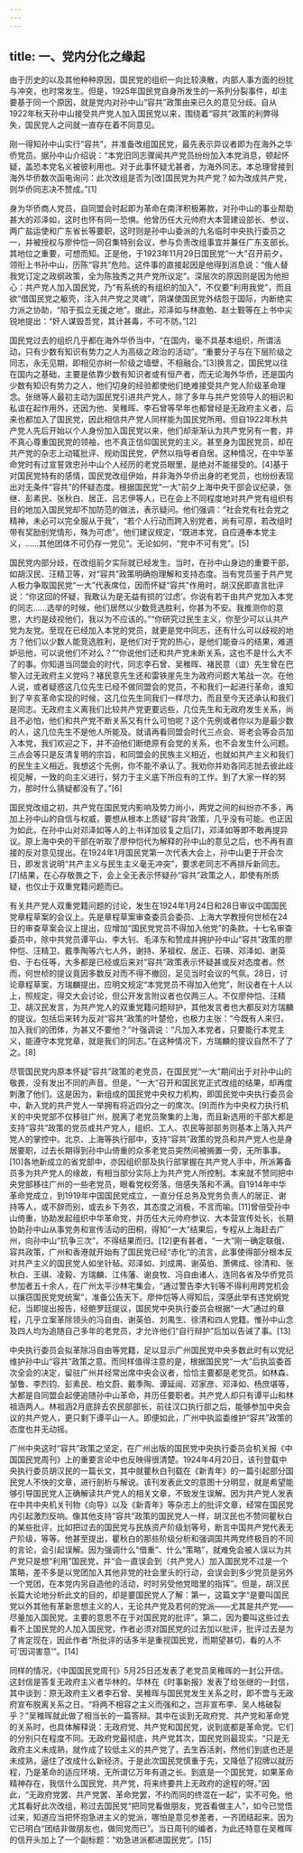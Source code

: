 ```yaml
---
---
---
```

title: 一、党内分化之缘起
---




由于历史的以及其他种种原因，国民党的组织一向比较涣散，内部人事方面的纷扰与冲突，也时常发生。但是，1925年国民党自身所发生的一系列分裂事件，却主要基于同一个原因，就是党内对孙中山“容共”政策由来已久的意见分歧。自从1922年秋天孙中山接受共产党人加入国民党以来，围绕着“容共”政策的利弊得失，国民党人之间就一直存在着不同意见。

刚一得知孙中山实行“容共”，并准备改组国民党，最先表示异议者即为在海外之华侨党员。据孙中山介绍说：“本党旧同志骤闻共产党员纷纷加入本党消息，顿起怀疑，盖恐本党名义被彼利用也。对于此事怀疑尤甚者，为海外同志。本总理曾接到海外华侨数次函电询问：此次改组是否为[改]国民党为共产党？如为改成共产党，则华侨同志决不赞成。”[1]

身为华侨商人党员，自同盟会时起即为革命在南洋积极筹款，对孙中山的事业帮助甚大的邓泽如，这时也怀有同一恐惧。他曾历任大元帅府大本营建设部长、参议、两广盐运使和广东省长等要职，这时则是孙中山委派的九名临时中央执行委员之一，并被授权与廖仲恺一同召集特别会议，参与负责改组事宜并兼任广东支部长。其地位之重要，可想而知。正是他，于1923年11月29日国民党“一大”召开前夕，领衔上书孙中山，历陈“容共”危险。这件事的直接起因是他得到消息说：“俄人替我党订定之政纲政策，全为陈独秀之共产党所议定”。深层次的原因则是因为他担心：共产党人加入国民党，乃“有系统的有组织的加入”，不仅要“利用我党”，而且欲“借国民党之躯壳，注入共产党之灵魂”，阴谋使国民党外结怨于国际，内断绝实力派之协助，“陷于孤立无援之地”。据此，邓泽如与林直勉、赵士觐等在上书中尖锐地提出：“奸人谋毁吾党，其计甚毒，不可不防。”[2]

国民党过去的组织几乎都在海外华侨当中，“在国内，毫不具基本组织，所谓活动，只有少数有知识有势力之人为高级之政治的活动”。“重要分子与在下层阶级之同志，永无见期，即相见亦树一阶级之墙壁，不相融合。”[3]换言之，国民党以往在国内之基础，主要是依靠少数有知识者或有恒产者，而无论海外华侨，还是国内少数有知识有势力之人，他们切身的经验都使他们绝难接受共产党人阶级革命理念。张继等人最初主动为国民党引进共产党人，除了多年与共产党领导人的相识和私谊在起作用外，还因为他、吴稚晖、李石曾等早年也都曾经是无政府主义者，后来也都加入了国民党，因此相信共产党人同样能为国民党所用。但自1922年秋共产党人先后开始以个人身份加入国民党以来，他们却渐渐认为共产党另有一套，并不真心尊重国民党的领袖，也不真正信仰国民党的主义。甚至身为国民党员，却在共产党的杂志上动辄批评、规劝国民党，俨然以指导者自居。这种情况，在中华革命党时有过宣誓效忠孙中山个人经历的老党员眼里，是绝对不能接受的。[4]基于对国民党特有的感情，国民党改组伊始，并非海外华侨出身的老党员，也纷纷表现出对无条件“容共”的怀疑态度。根据国民党“一大”前夕上海中央干部会议纪录，张继、彭素民、张秋白、居正、吕志伊等人，已在会上不同程度地对共产党有组织有目的地加入国民党却不加防范的做法，表示疑问。他们强调：“社会党有社会党之精神，未必可以完全服从于我”，“若个人行动而跨入别党者，尚有可原，若改组时带有奖励别党情形，殊为可虑”。他们建议规定，“既进本党，自应遵奉本党主义，……其他团体不可仍存一党见”。无论如何，“党中不可有党”。[5]

国民党内部分歧，在改组前夕实际就已经发生。当时，在孙中山身边的重要干部，如胡汉民、汪精卫等，对“容共”政策明确抱理解和支持态度。当有党员鉴于共产党人极力争取国民党“一大”代表席位，因而怀疑“容共”作用时，胡汉民即直言批评说：“你这回的怀疑，我敢认为是无益有损的‘过虑’。你说有若干由共产党加入本党的同志……选举的时候，他们居然以少数竞选胜利，你甚为不安。我推测你的意思，大约是歧视他们，我以为不应该的。”“你研究过民生主义，你至少可以认共产党为友党。至现在已经加入本党的党员，就更是党中同志，还有什么可以歧视的地方？他们以少数人能竞选胜利，是他们对于党的热心，是他们能奋斗的结果，难道妒忌他，可以说他们不对么？”“你说他们还和共产党未断关系，这也不是什么大不了的事。你知道当同盟会的时代，同志李石曾、吴稚晖、褚民意（谊）先生曾在巴黎入过无政府主义党吗？褚民意先生还和雷铁崖先生为政府问题大笔战一次。在他人说，或者疑惑这几位先生已经不做同盟会的党员，不和我们一起进行革命，谁知到了辛亥革命实现的时候，这几位先生同我们一样尽力，而且至今天还承认和我们是同志。无政府主义离我们比较共产党更要远些，几位先生和无政府发生关系，尚且不必怕，他们和共产党不断关系又有什么可怕呢？这个先例或者你以为是最少数的人，这几位先生不是他人所能及。就请再看同盟会时代三点会、哥老会等会员加入本党，我们欢迎之下，并不迫他们断绝原有会党的关系，也不会发生什么问题。三点会等只是反清复明的宗旨，和同盟会的民族主义相近，也就如共产主义和我们的民生主义相近。我想这个先例，你不能不承认了。我劝你并劝各同志抛去彼此歧视见解，一致的向主义进行，努力于主义底下所应有的工作。到了大家一样的努力，那时什么猜疑都没有了。”[6]

国民党改组之初，共产党在国民党内影响及势力尚小，两党之间的纠纷亦不多，再加上孙中山的自信与权威，要想从根本上质疑“容共”政策，几乎没有可能。也正因为如此，在孙中山对邓泽如等人的上书详加驳复之后[7]，邓泽如等即不敢再提异议。原上海中央的干部在听取了廖仲恺代为解释的孙中山的意见之后，也不再有直接的反对意见提出。在1924年1月国民党第一次代表大会上，孙中山更于开会次日，即发言说明“共产主义与民生主义毫无冲突”，要求老同志不再排斥新同志。[7]结果，在心存敬畏之下，会上全无表示怀疑孙“容共”政策之人，即使有所质疑，也仅止于双重党籍问题而已。

有关共产党人双重党籍问题的讨论，发生在1924年1月24日和28日审议中国国民党章程草案的会议上。先是章程草案审查委员会委员、上海大学教授何世桢在24日的审查草案会议上提出，应增加“国民党党员不得加入他党”的条款。十七名审查委员中，除中共党员谭平山、李大钊、毛泽东和赞成并拥护孙中山“容共”政策的廖仲恺、汪精卫、戴季陶等六七人外，谢持、茅祖权、居正、石瑛、邓泽如、谢英伯、于右任等，大多都是已经或后来对“容共”政策表示怀疑甚或反对态度者。然而，何世桢的提议竟因多数反对而不得不撤回，足见当时会议的气氛。28日，讨论章程草案，方瑞麟提出，应明文规定“本党党员不得加入他党”，附议者在十人以上，照规定，得交大会讨论，但公开发言附议者也仅两三人。不仅廖仲恺、汪精卫、胡汉民发言，为共产党人的双重党籍问题辩护，其他发言者也大都反对方瑞麟的提议。包括后来转为反对“容共”政策的叶楚伧，也极力主张：“今既有人来归，加入我们的团体，为甚又不要他？”叶强调说：“凡加入本党者，只要能行本党主义，能遵守本党党章，就是我们的同志。”在这种情况下，方瑞麟的提议自然不了了之。[8]

尽管国民党内原本怀疑“容共”政策的老党员，在国民党“一大”期间出于对孙中山的敬畏，没有发出不同的声音。但是，“一大”召开和国民党正式改组的结果，却再度刺激了他们。这是因为，新组成的国民党中央权力机构，即国民党中央执行委员会中，新入党的共产党人一举拥有将近四分之一的席次。[9]而作为中央权力执行机关的中央党部不仅移驻广州，脱离了老党员聚集的上海，而且新选用的干部大都是支持“容共”政策的党员或共产党人，组织、工人、农民等部部务则基本上落入共产党人的掌控中。北京、上海等执行部中，支持“容共”政策的党员和共产党人也是身居要职，过去长期得到孙中山倚重的众多老党员突然间被搁置一旁，无所事事。[10]各地新成立的省党部中，亦因组织部及执行部掌握在共产党人手中，所派筹备员多为共产党人的缘故，有相当部分实际上为共产党人所控制。本来就不赞同把中央党部移往广州的一些老党员，眼看党权旁落，倍感失落和不满。自1914年中华革命党成立，到1919年中国国民党成立，一直分任总务及党务负责人的居正、谢持等人，或不辞而别，或去乡下务农，其态度之消极，不言而喻。[11]曾倍受孙中山倚重，协助发起组织中华革命党，并历任大元帅府参议、大本营宣传处长，长期协助孙中山从事党务和宣传活动的田桐，得知“一大”结果后，专程从上海赶去广州，向孙中山“抗争三次”，不得结果而归。[12]更有甚者，“一大”刚一确定联俄、容共政策，广州和香港就开始有了国民党已经“赤化”的流言，此事使得部分根本反对共产主义的国民党人如坐针毡。邓泽如、刘成禺、谢英伯、萧佛成、徐清和、张秋白、王祺、凌毅、方瑞麟、江伟藩、谢良牧、冯自由诸人，连同各省及华侨党员参加者五十余人，在广州太平沙林宅集会，“通过警告李大钊等不得利用跨党机会以攘窃国民党党统案”，准备公告天下。廖仲恺等人得知后，深感此举有违党纲党纪，当即提出报告，经鲍罗廷提议，国民党中央执行委员会根据“一大”通过的章程，几乎立案革除领头的冯自由、谢英伯、刘禺生、徐清和四人党籍。惟孙中山念及四人均为追随自己多年的老党员，才允许他们“自行辩护”后加以告诫了事。[13]

中央执行委员会拟革除冯自由等党籍，足以显示广州国民党中央多数此时有以党纪维护孙中山“容共”政策之意。而同样值得注意的是，根据国民党“一大”后执监委首次全会的决定，留驻广州并经常出席中央会议者，恰恰主要都是老党员。如林森、邹鲁、李烈钧、彭素民、柏文蔚、戴季陶、谭延闿、邓家彦、邓泽如、杨庶堪等，大都是自同盟会起便追随孙中山革命，并历任要职者。共产党人却只有谭平山和林祖涵两人。林祖涵2月底辞去农民部部长，前往汉口执行部之后，能够参加中央会议的共产党人，更只剩下谭平山一人。即便如此，广州中执监委维护“容共”政策的态度也并无动摇。

广州中央这时“容共”政策之坚定，在广州出版的国民党中央执行委员会机关报《中国国民党周刊》上的重要言论中也反映得很清楚。1924年4月20日，该刊登载中央执行委员胡汉民的一篇长文，其中就瞿秋白刊载在《新青年》的一篇引起部分国民党人不快的文章，进行剖析与解说。该刊发表此文的意图十分明显，就是希望能够引导国民党人正确解读共产党人的相关文章，不致发生误解。因为共产党人发表在中共中央机关刊物《向导》以及《新青年》等杂志上的批评文章，经常在国民党内引起激烈反响。像其他支持“容共”政策的国民党人一样，胡汉民也不赞同瞿秋白的某些批评，比如把过去的国民党与民族资产阶级划等号，断言中国共产党代表无产阶级，等等。他甚至提出，瞿秋白的那些阶级分析和强调国共两党终极目的不同的言论，会引起误解。因为强调什么“借重”、什么“策略”，就难免会被人误以为共产党只是想“利用”国民党，并“会一直误会到（共产党人）加入国民党不过是一个策略，差不多是以党团加入其他非党的社会里头的行动，会误会到多少党员是另外一个党团，在本党内另自造他的活动，时时另受他党暗里的指挥”。但是，胡汉民长篇大论地分析此文的目的，却是要国民党人了解：第一，这篇文字“是要叫国民党以外其他有革新思想主义的人，无论共产党及若何的党派——尤其是共产党——尽量加入国民党。主要的意思不在于对国民党的批评”。第二，因为要叫这些过去看不上国民党的人加入国民党，作者必须对国民党的过去加以批评，批评过去是为了肯定现在，因此作者“所批评的话多半是重视国民党，而期望甚切，看的人不可‘因词害意’”。[14]

同样的情况，《中国国民党周刊》5月25日还发表了老党员吴稚晖的一封公开信。这封信是答复无政府主义者华林的。华林在《时事新报》发表了给张继的一封信，其中谈到：原无政府主义者李石曾、吴稚晖与国民党发生关系之时，即不啻与无政府宣布脱离关系之日。“将两不相容之主义而强和之，岂非宣布李、吴人格破裂乎？”吴稚晖就此做了相当长的一篇答辩。其中在谈到无政府党、共产党和革命党的关系时，也具体解释说：无政府党、共产党和国民党，说到底都是革命党。它们的分别只在程度不同。无政府党最彻底，共产党其次，国民党则最现实。“只是无政府主义未成熟，就作成了较低主义的共产党了，去生吞活剥，然他们到底也还是未成熟，逼住了改成什么新经济。于是此次国民党慎重于先，又降低了招牌以就历程，乃是革命的适应环境，无所谓亿万年有道之长。到底是一个国民党，如果革命精神存在，我信什么国民党、共产党，将来终要共上无政府的途程的呀。”因此，“无政府党罢、共产党罢、革命党罢，不约而同的终混在一起”，实不可免。他尤其看好此次改组，称过去国民党“把同党看做朋友，党首看做主人”，如今已觉悟过来，知道应当把怀抱急进主义的党派，哪怕是意见参差者，一齐团结起来。因为它已明白“团结非做朋友也，做同党而已”。当日周刊的编者，为此还特意在吴稚晖的信开头加上了一个副标题：“劝急进派都进国民党”。[15]